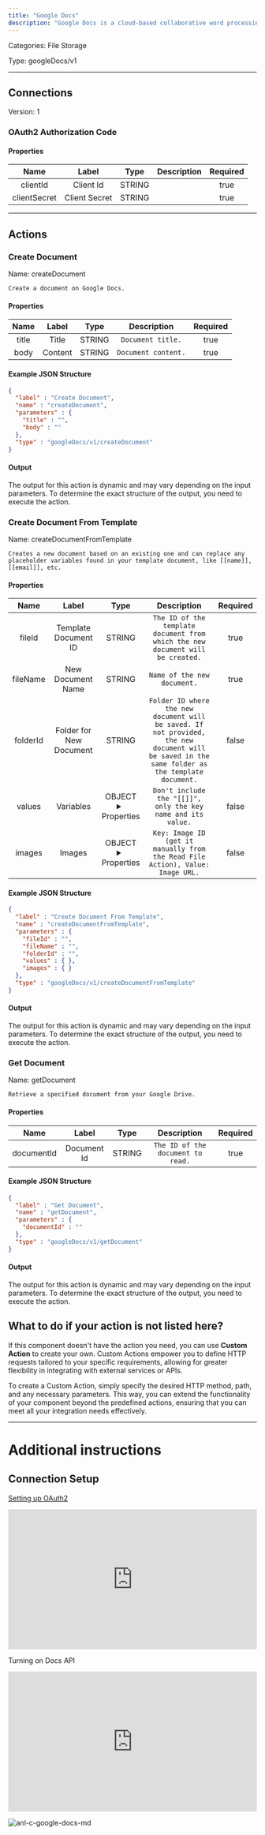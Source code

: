 ```yaml
---
title: "Google Docs"
description: "Google Docs is a cloud-based collaborative word processing platform that allows multiple users to create, edit, and share documents in real-time."
---
```



Categories: File Storage


Type: googleDocs/v1

<hr />



## Connections

Version: 1


### OAuth2 Authorization Code

#### Properties

|      Name       |      Label     |     Type     |     Description     | Required |
|:---------------:|:--------------:|:------------:|:-------------------:|:--------:|
| clientId | Client Id | STRING |  | true |
| clientSecret | Client Secret | STRING |  | true |





<hr />


## Actions


### Create Document
Name: createDocument

`Create a document on Google Docs.`

#### Properties

|      Name       |      Label     |     Type     |     Description     | Required |
|:---------------:|:--------------:|:------------:|:-------------------:|:--------:|
| title | Title | STRING | `Document title.` | true |
| body | Content | STRING | `Document content.` | true |

#### Example JSON Structure
```json
{
  "label" : "Create Document",
  "name" : "createDocument",
  "parameters" : {
    "title" : "",
    "body" : ""
  },
  "type" : "googleDocs/v1/createDocument"
}
```

#### Output

The output for this action is dynamic and may vary depending on the input parameters. To determine the exact structure of the output, you need to execute the action.




### Create Document From Template
Name: createDocumentFromTemplate

`Creates a new document based on an existing one and can replace any placeholder variables found in your template document, like [[name]], [[email]], etc.`

#### Properties

|      Name       |      Label     |     Type     |     Description     | Required |
|:---------------:|:--------------:|:------------:|:-------------------:|:--------:|
| fileId | Template Document ID | STRING | `The ID of the template document from which the new document will be created.` | true |
| fileName | New Document Name | STRING | `Name of the new document.` | true |
| folderId | Folder for New Document | STRING | `Folder ID where the new document will be saved. If not provided, the new document will be saved in the same folder as the template document.` | false |
| values | Variables | OBJECT <details> <summary> Properties </summary> &#123;&#125; </details> | `Don't include the "[[]]", only the key name and its value.` | false |
| images | Images | OBJECT <details> <summary> Properties </summary> &#123;&#125; </details> | `Key: Image ID (get it manually from the Read File Action), Value: Image URL.` | false |

#### Example JSON Structure
```json
{
  "label" : "Create Document From Template",
  "name" : "createDocumentFromTemplate",
  "parameters" : {
    "fileId" : "",
    "fileName" : "",
    "folderId" : "",
    "values" : { },
    "images" : { }
  },
  "type" : "googleDocs/v1/createDocumentFromTemplate"
}
```

#### Output

The output for this action is dynamic and may vary depending on the input parameters. To determine the exact structure of the output, you need to execute the action.




### Get Document
Name: getDocument

`Retrieve a specified document from your Google Drive.`

#### Properties

|      Name       |      Label     |     Type     |     Description     | Required |
|:---------------:|:--------------:|:------------:|:-------------------:|:--------:|
| documentId | Document Id | STRING | `The ID of the document to read.` | true |

#### Example JSON Structure
```json
{
  "label" : "Get Document",
  "name" : "getDocument",
  "parameters" : {
    "documentId" : ""
  },
  "type" : "googleDocs/v1/getDocument"
}
```

#### Output

The output for this action is dynamic and may vary depending on the input parameters. To determine the exact structure of the output, you need to execute the action.






## What to do if your action is not listed here?

If this component doesn't have the action you need, you can use **Custom Action** to create your own. Custom Actions empower you to define HTTP requests tailored to your specific requirements, allowing for greater flexibility in integrating with external services or APIs.

To create a Custom Action, simply specify the desired HTTP method, path, and any necessary parameters. This way, you can extend the functionality of your component beyond the predefined actions, ensuring that you can meet all your integration needs effectively.

<hr />

# Additional instructions

## Connection Setup

[Setting up OAuth2](https://support.google.com/googleapi/answer/6158849?hl=en)

<div style="position:relative;height:0;width:100%;overflow:hidden;z-index:99999;box-sizing:border-box;padding-bottom:calc(50.05219207% + 32px)">
    <iframe src="https://www.guidejar.com/embed/fec74020-26bb-43dd-814c-f8b907f6f45b?type=1&controls=on" width="100%" height="100%" style="height:100%;position:absolute;inset:0" allowfullscreen frameborder="0"></iframe>
</div>

Turning on Docs API
<div style="position:relative;height:0;width:100%;overflow:hidden;z-index:99999;box-sizing:border-box;padding-bottom:calc(50.05219207% + 32px)">
    <iframe src="https://www.guidejar.com/embed/2fbfa39b-38f6-43f4-a55d-6f8d0588f6fb?type=1&controls=on" width="100%" height="100%" style="position:absolute;inset:0" allowfullscreen frameborder="0"></iframe>
</div>

![anl-c-google-docs-md](https://static.scarf.sh/a.png?x-pxid=44cee406-a4a2-4c9f-80f5-bd560babff6e)
